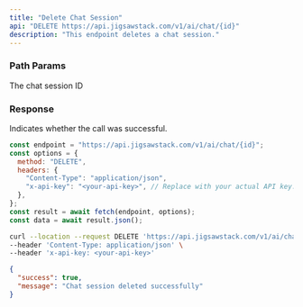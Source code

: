 ```yaml
---
title: "Delete Chat Session"
api: "DELETE https://api.jigsawstack.com/v1/ai/chat/{id}"
description: "This endpoint deletes a chat session."
---
```


### Path Params

<ParamField path="id" type="string" required>
  The chat session ID
</ParamField>

<Snippet file="header.mdx" />

### Response

<ResponseField name="success" type="boolean">
  Indicates whether the call was successful.
</ResponseField>

<RequestExample>

```javascript Node.js
const endpoint = "https://api.jigsawstack.com/v1/ai/chat/{id}";
const options = {
  method: "DELETE",
  headers: {
    "Content-Type": "application/json",
    "x-api-key": "<your-api-key>", // Replace with your actual API key.
  },
};
const result = await fetch(endpoint, options);
const data = await result.json();
```

```bash cURL
curl --location --request DELETE 'https://api.jigsawstack.com/v1/ai/chat/{id}' \
--header 'Content-Type: application/json' \
--header 'x-api-key: <your-api-key>'
```

</RequestExample>

<ResponseExample>

```json Response
{
  "success": true,
  "message": "Chat session deleted successfully"
}
```

</ResponseExample>
